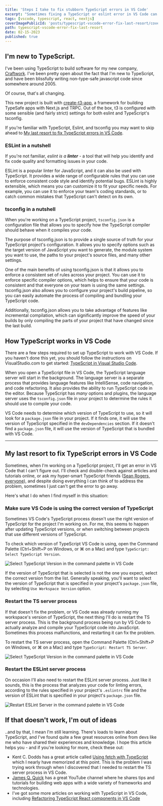 ```yaml
---
title: 'Steps I take to fix stubborn TypeScript errors in VS Code'
excerpt: "Sometimes fixing a TypeScript or eslint error in VS Code can feel impossible. Here's what I do when I have tried everything else."
tags: [vscode, typescript, react, nextjs]
coverImagePublicId: 'posts/typescript-vscode-error-fix-last-resort/cover'
path: typescript-vscode-error-fix-last-resort
date: 02-15-2023
published: true
---
```


## I'm new to TypeScript.

I've been using TypeScript to build software for my new company, [Craftwork](https://craftwork.com). I've been pretty open about the fact that I'm new to TypeScript, and have been blissfully writing non-type-safe javascript code since somewhere around 2005.

Of course, that's all changing.

This new project is built with [create-t3-app](https://create.t3.gg), a framework for building TypeSafe apps with Next.js and TRPC. Out of the box, t3 is configured with some sensible (and fairly strict) settings for both eslint and TypeScript's tsconfig.

If you're familiar with TypeScript, Eslint, and tsconfig you may want to skip ahead to [My last resort to fix TypeScript errors in VS Code](#my-last-resort-to-fix-typescript-errors-in-vs-code).

### ESLint in a nutshell

If you're not familiar, _eslint is a **linter**_ - a tool that will help you identify and fix code quality and formatting issues in your code.

ESLint is a popular linter for JavaScript, and it can also be used with TypeScript. It provides a wide range of configurable rules that you can use to enforce consistent code style and identify potential bugs. ESLint is highly extensible, which means you can customize it to fit your specific needs. For example, you can use it to enforce your team's coding standards, or to catch common mistakes that TypeScript can't detect on its own.

### tsconfig in a nutshell

When you're working on a TypeScript project, `tsconfig.json` is a configuration file that allows you to specify how the TypeScript compiler should behave when it compiles your code.

The purpose of tsconfig.json is to provide a single source of truth for your TypeScript project's configuration. It allows you to specify options such as the target version of JavaScript you want to generate, the module system you want to use, the paths to your project's source files, and many other settings.

One of the main benefits of using tsconfig.json is that it allows you to enforce a consistent set of rules across your project. You can use it to enforce specific compiler options, which helps to ensure that your code is consistent and that everyone on your team is using the same settings. tsconfig.json also allows you to configure your project's build pipeline, so you can easily automate the process of compiling and bundling your TypeScript code.

Additionally, tsconfig.json allows you to take advantage of features like incremental compilation, which can significantly improve the speed of your builds by only compiling the parts of your project that have changed since the last build.

## How TypeScript works in VS Code

There are a few steps required to set up TypeScript to work with VS Code. If you haven't done this yet, you should follow the instructions on VisualStudio.com to get started: [TypeScript in Visual Studio Code](https://code.visualstudio.com/Docs/languages/typescript).

When you open a TypeScript file in VS Code, the TypeScript language server will start in the background. The language server is a separate process that provides language features like IntelliSense, code navigation, and code refactoring. It also provides the ability to run TypeScript code in the editor. Because TypeScript has _many_ options and plugins, the language server uses the `tsconfig.json` file in your project to determine the rules it should use to compile your code.

VS Code needs to determine which version of TypeScript to use, so it will look for a `package.json` file in your project. If it finds one, it will use the version of TypeScript specified in the `devDependencies` section. If it doesn't find a `package.json` file, it will use the version of TypeScript that is bundled with VS Code.

---

## My last resort to fix TypeScript errors in VS Code

Sometimes, when I'm working on a TypeScript project, I'll get an error in VS Code that I can't figure out. I'll check and double-check against articles and tutorials online, or ask my hyper-smart TypeScript friends ([Sean Rogers, everyone](https://seanrogers.dev/)), and despite doing everything I can think of to address the problem, sometimes I just can't get the error to go away.

Here's what I do when I find myself in this situation:

### Make sure VS Code is using the correct version of TypeScript

Sometimes VS Code's TypeScript process doesn't use the right version of TypeScript for the project I'm working on. For me, this seems to happen after updating TypeScript versions, or when switching between projects that use different versions of TypeScript.

To check which version of TypeScript VS Code is using, open the Command Palette (Ctrl+Shift+P on Windows, or &#8984; on a Mac) and type `TypeScript: Select TypeScript Version`.

<Image
  publicId="posts/typescript-vscode-error-fix-last-resort/select-typescript-version"
  alt="Select TypeScript Version in the command palette in VS Code"
/>

If the version of TypeScript that is selected is not the one you expect, select the correct version from the list. Generally speaking, you'll want to select the version of TypeScript that is specified in your project's `package.json` file, by selecting `Use Workspace Version` option.

### Restart the TS server process

If that doesn't fix the problem, or VS Code was already running my workspace's version of TypeScript, the next thing I'll do is restart the TS server process. This is the background process being run by VS Code to actually analyze and compile your TypeScript code into JavaScript. Sometimes this process malfunctions, and restarting it can fix the problem.

To restart the TS server process, open the Command Palette (Ctrl+Shift+P on Windows, or &#8984; on a Mac) and type `TypeScript: Restart TS Server`.

<Image
  publicId="posts/typescript-vscode-error-fix-last-resort/select-typescript-version"
  alt="Select TypeScript Version in the command palette in VS Code"
/>

### Restart the ESLint server process

On occasion I'll also need to restart the ESLint server process. Just like it sounds, this is the process that analyzes your code for linting errors, according to the rules specified in your project's `.eslintrc` file and the version of ESLint that is specified in your project's `package.json` file.

<Image
  publicId="posts/typescript-vscode-error-fix-last-resort/restart-eslint-server"
  alt="Restart ESLint Server in the command palette in VS Code"
/>

## If that doesn't work, I'm out of ideas

..and by that, I mean I'm still learning. There's loads to learn about TypeScript, and I've found quite a few great resources online from devs like me who have shared their experiences and knowledge. I hope this article helps you - and if you're looking for more, check these out:

- Kent C. Dodds has a great article called [Using fetch with TypeScript](https://kentcdodds.com/blog/using-fetch-with-type-script) which I nearly have memorized at this point. This is the problem I was trying work through when I discovered that I needed to restart the TS server process in VS Code.
- [James Q. Quick](https://www.youtube.com/@JamesQQuick) has a great YouTube channel where he shares tips and tutorials for building web apps with a wide variety of frameworks and technologies.
- I've got some more articles on working with TypeScript in VS Code, including [Refactoring TypeScript React components in VS Code](https://mikebifulco.com/posts/refactoring-typescript-react-components-vscode#resources-for-learning-typescript)
